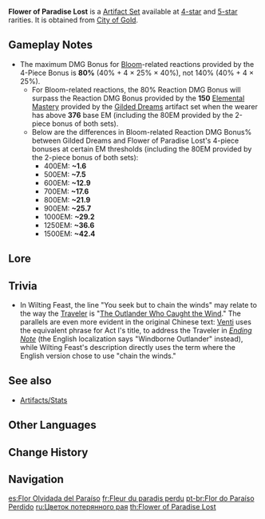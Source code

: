 {{Artifact Set Infobox
|id        = 524
|flower    = Ay-Khanoum's Myriad
|plume     = Wilting Feast
|sands     = A Moment Congealed
|goblet    = Secret-Keeper's Magic Bottle
|circlet   = Amethyst Crown
|2pcBonus  = Increases [[Elemental Mastery]] by 80.
|4pcBonus  = The equipping character's [[Bloom]], [[Hyperbloom]], and [[Burgeon]] reaction DMG are increased by 40%. Additionally, after the equipping character triggers Bloom, Hyperbloom, or Burgeon, they will gain another 25% bonus to the effect mentioned prior. Each stack of this lasts 10s. Max 4 stacks simultaneously. This effect can only be triggered once per second. The character who equips this can still trigger its effects when not on the field.
|eff_att1  = Bloom DMG Increase
|eff_att2  = Hyperbloom DMG Increase
|eff_att3  = Burgeon DMG Increase
|eff_att4  = Elemental Mastery
|eff_att5  = Elemental Reaction DMG Increase
|eff_att6  = Elemental Reaction
|source4.1 = [[City of Gold]]
|source5.1 = [[City of Gold]]
}}
'''Flower of Paradise Lost''' is a [[Artifact Set]] available at [[:Category:4-Star Artifacts|4-star]] and [[:Category:5-Star Artifacts|5-star]] rarities. It is obtained from [[City of Gold]].

==Gameplay Notes==
* The maximum DMG Bonus for [[Bloom]]-related reactions provided by the 4-Piece Bonus is '''80%''' (40% + 4 × 25% × 40%), not 140% (40% + 4 × 25%).
** For Bloom-related reactions, the 80% Reaction DMG Bonus will surpass the Reaction DMG Bonus provided by the '''150''' [[Elemental Mastery]] provided by the [[Gilded Dreams]] artifact set when the wearer has above '''376''' base EM (including the 80EM provided by the 2-piece bonus of both sets).
** Below are the differences in Bloom-related Reaction DMG Bonus% between Gilded Dreams and Flower of Paradise Lost's 4-piece bonuses at certain EM thresholds (including the 80EM provided by the 2-piece bonus of both sets):
*** 400EM: '''~1.6'''
*** 500EM: '''~7.5'''
*** 600EM: '''~12.9'''
*** 700EM: '''~17.6'''
*** 800EM: '''~21.9'''
*** 900EM: '''~25.7'''
*** 1000EM: '''~29.2'''
*** 1250EM: '''~36.6'''
*** 1500EM: '''~42.4'''

==Lore==
{{ArtifactLore}}

==Trivia==
*In Wilting Feast, the line "You seek but to chain the winds" may relate to the way the [[Traveler]] is "[[The Outlander Who Caught the Wind]]." The parallels are even more evident in the original Chinese text: [[Venti]] uses the equivalent phrase for Act I's title, {{Zh|捕风的异乡人|tl=foreigner who catches/caught the wind,}} to address the Traveler in ''[[Ending Note]]'' (the English localization says "Windborne Outlander" instead), while Wilting Feast's description directly uses the term {{Zh|捕风|tl=catch the wind}} where the English version chose to use "chain the winds."

==See also==
*[[Artifacts/Stats]]

==Other Languages==
{{Other Languages
|en      = Flower of Paradise Lost
|zhs     = 乐园遗落之花
|zhs_rm  = Lèyuán Yíluò zhī Huā
|zht     = 樂園遺落之花
|zht_rm  = Lèyuán Yíluò zhī Huā
|zh_tl   = Flower of Paradise's Lost
|ja      = 楽園の絶花
|ja_rm   = Rakuen no Zekka
|ja_tl   = Paradise's Extinct Flower
|ko      = 잃어버린 낙원의 꽃
|ko_rm   = Ireobeorin Nagwon-ui Kkot
|ko_tl   = Flower of Paradise Lost
|es      = Flor Olvidada del Paraíso
|es_tl   = Paradise's Forgotten Flower
|fr      = Fleur du paradis perdu
|fr_tl   = Flower of the Lost Paradise
|ru      = Цветок потерянного рая
|ru_tl   = Flower of Paradise Lost
|th      = Flower of Paradise Lost
|vi      = Đóa Hoa Trang Viên Thất Lạc
|vi_tl   = 
|de      = Blumen des verlorenen Paradieses
|de_tl   = Flowers of the Lost Paradise
|id      = Flower of Paradise Lost
|pt      = Flor do Paraíso Perdido
|pt_tl   = 
|tr      = Kayıp Cennet Çiçeği
|tr_tl   = Flower of the Lost Paradise
|it      = Fiore del paradiso perduto
|it_tl   = Flower of the Lost Paradise
}}

==Change History==
{{Change History|3.3}}

==Navigation==
{{Artifact Navbox}}

[[es:Flor Olvidada del Paraíso]]
[[fr:Fleur du paradis perdu]]
[[pt-br:Flor do Paraíso Perdido]]
[[ru:Цветок потерянного рая]]
[[th:Flower of Paradise Lost]]